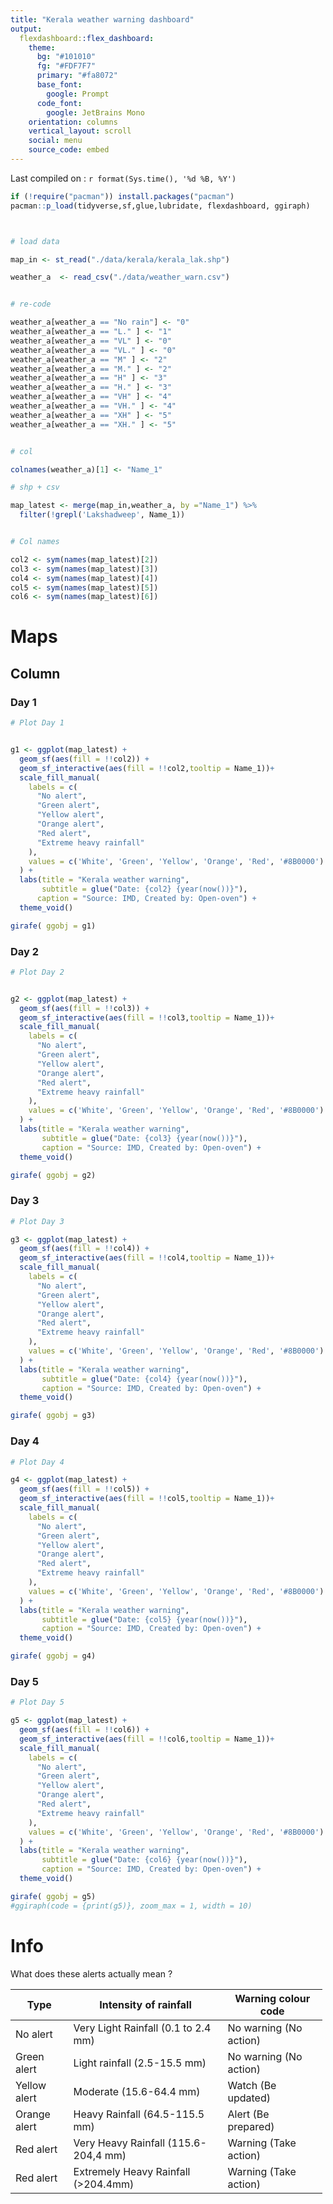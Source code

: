 ```yaml
---
title: "Kerala weather warning dashboard"
output: 
  flexdashboard::flex_dashboard:
    theme:
      bg: "#101010"
      fg: "#FDF7F7" 
      primary: "#fa8072"
      base_font:
        google: Prompt
      code_font:
        google: JetBrains Mono
    orientation: columns
    vertical_layout: scroll
    social: menu
    source_code: embed
---
```



Last compiled on : `r format(Sys.time(), '%d %B, %Y')`




```r


if (!require("pacman")) install.packages("pacman")
pacman::p_load(tidyverse,sf,glue,lubridate, flexdashboard, ggiraph)



# load data

map_in <- st_read("./data/kerala/kerala_lak.shp")

weather_a  <- read_csv("./data/weather_warn.csv")


# re-code

weather_a[weather_a == "No rain"] <- "0"
weather_a[weather_a == "L." ] <- "1"
weather_a[weather_a == "VL" ] <- "0"
weather_a[weather_a == "VL." ] <- "0"
weather_a[weather_a == "M" ] <- "2"
weather_a[weather_a == "M." ] <- "2"
weather_a[weather_a == "H" ] <- "3"
weather_a[weather_a == "H." ] <- "3"
weather_a[weather_a == "VH" ] <- "4"
weather_a[weather_a == "VH." ] <- "4"
weather_a[weather_a == "XH" ] <- "5"
weather_a[weather_a == "XH." ] <- "5"


# col

colnames(weather_a)[1] <- "Name_1"

# shp + csv

map_latest <- merge(map_in,weather_a, by ="Name_1") %>% 
  filter(!grepl('Lakshadweep', Name_1))


# Col names

col2 <- sym(names(map_latest)[2])
col3 <- sym(names(map_latest)[3])
col4 <- sym(names(map_latest)[4])
col5 <- sym(names(map_latest)[5])
col6 <- sym(names(map_latest)[6])
```

Maps 
=====================================  

Column {.tabset}
-----------------------------------------------------------------------

### Day 1 

```r
# Plot Day 1


g1 <- ggplot(map_latest) +
  geom_sf(aes(fill = !!col2)) +
  geom_sf_interactive(aes(fill = !!col2,tooltip = Name_1))+
  scale_fill_manual(
    labels = c(
      "No alert",
      "Green alert",
      "Yellow alert",
      "Orange alert",
      "Red alert",
      "Extreme heavy rainfall"
    ),
    values = c('White', 'Green', 'Yellow', 'Orange', 'Red', '#8B0000')
  ) +
  labs(title = "Kerala weather warning",
       subtitle = glue("Date: {col2} {year(now())}"),
      caption = "Source: IMD, Created by: Open-oven") +
  theme_void()

girafe( ggobj = g1)

```

### Day 2 

```r
# Plot Day 2


g2 <- ggplot(map_latest) +
  geom_sf(aes(fill = !!col3)) +
  geom_sf_interactive(aes(fill = !!col3,tooltip = Name_1))+
  scale_fill_manual(
    labels = c(
      "No alert",
      "Green alert",
      "Yellow alert",
      "Orange alert",
      "Red alert",
      "Extreme heavy rainfall"
    ),
    values = c('White', 'Green', 'Yellow', 'Orange', 'Red', '#8B0000')
  ) +
  labs(title = "Kerala weather warning",
       subtitle = glue("Date: {col3} {year(now())}"),
       caption = "Source: IMD, Created by: Open-oven") +
  theme_void()

girafe( ggobj = g2)
```



### Day 3  

```r
# Plot Day 3

g3 <- ggplot(map_latest) +
  geom_sf(aes(fill = !!col4)) +
  geom_sf_interactive(aes(fill = !!col4,tooltip = Name_1))+
  scale_fill_manual(
    labels = c(
      "No alert",
      "Green alert",
      "Yellow alert",
      "Orange alert",
      "Red alert",
      "Extreme heavy rainfall"
    ),
    values = c('White', 'Green', 'Yellow', 'Orange', 'Red', '#8B0000')
  ) +
  labs(title = "Kerala weather warning",
       subtitle = glue("Date: {col4} {year(now())}"),
       caption = "Source: IMD, Created by: Open-oven") +
  theme_void()

girafe( ggobj = g3)

```

### Day 4 

```r

# Plot Day 4

g4 <- ggplot(map_latest) +
  geom_sf(aes(fill = !!col5)) +
  geom_sf_interactive(aes(fill = !!col5,tooltip = Name_1))+
  scale_fill_manual(
    labels = c(
      "No alert",
      "Green alert",
      "Yellow alert",
      "Orange alert",
      "Red alert",
      "Extreme heavy rainfall"
    ),
    values = c('White', 'Green', 'Yellow', 'Orange', 'Red', '#8B0000')
  ) +
  labs(title = "Kerala weather warning",
       subtitle = glue("Date: {col5} {year(now())}"),
       caption = "Source: IMD, Created by: Open-oven") +
  theme_void()

girafe( ggobj = g4)
```

### Day 5  

```r


# Plot Day 5

g5 <- ggplot(map_latest) +
  geom_sf(aes(fill = !!col6)) +
  geom_sf_interactive(aes(fill = !!col6,tooltip = Name_1))+
  scale_fill_manual(
    labels = c(
      "No alert",
      "Green alert",
      "Yellow alert",
      "Orange alert",
      "Red alert",
      "Extreme heavy rainfall"
    ),
    values = c('White', 'Green', 'Yellow', 'Orange', 'Red', '#8B0000')
  ) +
  labs(title = "Kerala weather warning",
       subtitle = glue("Date: {col6} {year(now())}"),
       caption = "Source: IMD, Created by: Open-oven") +
  theme_void()

girafe( ggobj = g5)
#ggiraph(code = {print(g5)}, zoom_max = 1, width = 10)
```
<!-- ### Day 6 -->
<!-- ```{r} -->
<!-- mapview(map_latest, zcol= !!col2, col.regions = c("snow", "grey", "red")) -->
<!-- ``` -->

Info
=====================================  

What does these alerts actually mean ?
 
+--------------+--------------------------------------+------------------------+ 
| Type         | Intensity of rainfall                | Warning colour code    |
+==============+======================================+========================+
| No alert     | Very Light Rainfall (0.1 to 2.4 mm)  | No warning (No action) |
+--------------+--------------------------------------+------------------------+
| Green alert  | Light rainfall (2.5-15.5 mm)         | No warning (No action) |
+--------------+--------------------------------------+------------------------+
| Yellow alert | Moderate (15.6-64.4 mm)              | Watch (Be updated)     |
+--------------+--------------------------------------+------------------------+
| Orange alert | Heavy Rainfall (64.5-115.5 mm)       | Alert (Be prepared)    |
+--------------+--------------------------------------+------------------------+
| Red alert    | Very Heavy Rainfall (115.6-204,4 mm) | Warning (Take action)  |
+--------------+--------------------------------------+------------------------+
| Red alert    | Extremely Heavy Rainfall (>204.4mm)  | Warning (Take action)  |  
+--------------+--------------------------------------+------------------------+
